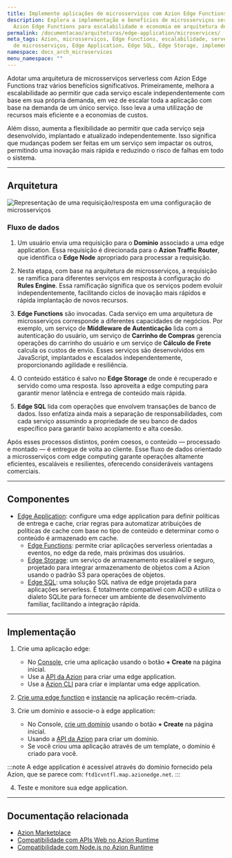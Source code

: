 ```yaml
---
title: Implemente aplicações de microsserviços com Azion Edge Functions
description: Explora a implementação e benefícios de microsserviços serverless com
  Azion Edge Functions para escalabilidade e economia em arquitetura de microsserviços.
permalink: /documentacao/arquiteturas/edge-application/microservices/
meta_tags: Azion, microsserviços, Edge Functions, escalabilidade, serverless, arquitetura
  de microsserviços, Edge Application, Edge SQL, Edge Storage, implementação edge
namespace: docs_arch_microservices
menu_namespace: ""
---
```


Adotar uma arquitetura de microsserviços serverless com Azion Edge Functions traz vários benefícios significativos. Primeiramente, melhora a escalabilidade ao permitir que cada serviço escale independentemente com base em sua própria demanda, em vez de escalar toda a aplicação com base na demanda de um único serviço. Isso leva a uma utilização de recursos mais eficiente e a economias de custos.

Além disso, aumenta a flexibilidade ao permitir que cada serviço seja desenvolvido, implantado e atualizado independentemente. Isso significa que mudanças podem ser feitas em um serviço sem impactar os outros, permitindo uma inovação mais rápida e reduzindo o risco de falhas em todo o sistema.

---

## Arquitetura

![Representação de uma requisição/resposta em uma configuração de microsserviços](/assets/docs/images/uploads/microservices-arch.png)

### Fluxo de dados

1. Um usuário envia uma requisição para o **Domínio** associado a uma edge application. Essa requisição é direcionada para o **Azion Traffic Router**, que identifica o **Edge Node** apropriado para processar a requisição.

2. Nesta etapa, com base na arquitetura de microsserviços, a requisição se ramifica para diferentes serviços em resposta à configuração do **Rules Engine**. Essa ramificação significa que os serviços podem evoluir independentemente, facilitando ciclos de inovação mais rápidos e rápida implantação de novos recursos.

3. **Edge Functions** são invocadas. Cada serviço em uma arquitetura de microsserviços corresponde a diferentes capacidades de negócios. Por exemplo, um serviço de **Middleware de Autenticação** lida com a autenticação do usuário, um serviço de **Carrinho de Compras** gerencia operações do carrinho do usuário e um serviço de **Cálculo de Frete** calcula os custos de envio. Esses serviços são desenvolvidos em JavaScript, implantados e escalados independentemente, proporcionando agilidade e resiliência.

4. O conteúdo estático é salvo no **Edge Storage** de onde é recuperado e servido como uma resposta. Isso aproveita a edge computing para garantir menor latência e entrega de conteúdo mais rápida.

5. **Edge SQL** lida com operações que envolvem transações de banco de dados. Isso enfatiza ainda mais a separação de responsabilidades, com cada serviço assumindo a propriedade de seu banco de dados específico para garantir baixo acoplamento e alta coesão.

Após esses processos distintos, porém coesos, o conteúdo — processado e montado — é entregue de volta ao cliente. Esse fluxo de dados orientado a microsserviços com edge computing garante operações altamente eficientes, escaláveis e resilientes, oferecendo consideráveis vantagens comerciais.

---

## Componentes

- [Edge Application](/en/documentation/products/build/edge-application/): configure uma edge application para definir políticas de entrega e cache, criar regras para automatizar atribuições de políticas de cache com base no tipo de conteúdo e determinar como o conteúdo é armazenado em cache.
    - [Edge Functions](/en/documentation/products/build/edge-application/edge-functions/): permite criar aplicações serverless orientadas a eventos, no edge da rede, mais próximas dos usuários.
    - [Edge Storage](/en/documentation/products/store/edge-storage/): um serviço de armazenamento escalável e seguro, projetado para integrar armazenamento de objetos com a Azion usando o padrão S3 para operações de objetos.
    - [Edge SQL](/en/documentation/products/store/edge-sql/): uma solução SQL nativa de edge projetada para aplicações serverless. É totalmente compatível com ACID e utiliza o dialeto SQLite para fornecer um ambiente de desenvolvimento familiar, facilitando a integração rápida.

---

## Implementação

1. Crie uma aplicação edge:
    - No [Console](https://console.azion.com), crie uma aplicação usando o botão **+ Create** na página inicial.
    - Use a [API da Azion](https://api.azion.com/#d43c5509-fb99-4b20-a7bd-64f0924af352) para criar uma edge application.
    - Use a [Azion CLI](/en/documentation/devtools/cli/create/#edge-applications) para criar e implantar uma edge application.

2. [Crie uma edge function](/en/documentation/products/build/edge-application/edge-functions/#implementation) e [instancie](/en/documentation/products/guides/build/instantiate-edge-functions/) na aplicação recém-criada.

3. Crie um domínio e associe-o à edge application:
    - No Console, [crie um domínio](/en/documentation/products/guides/configure-a-domain/) usando o botão **+ Create** na página inicial.
    - Usando a [API da Azion](https://api.azion.com/#d43c5509-fb99-4b20-a7bd-64f0924af352) para criar um domínio.
    - Se você criou uma aplicação através de um template, o domínio é criado para você.

:::note 
A edge application é acessível através do domínio fornecido pela Azion, que se parece com: `ftd1cvntfl.map.azionedge.net`. 
:::

4. Teste e monitore sua edge application.

---

## Documentação relacionada

- [Azion Marketplace](/en/documentation/products/marketplace/)
- [Compatibilidade com APIs Web no Azion Runtime](/en/documentation/products/devtools/azion-edge-runtime/frameworks-compatibility/)
- [Compatibilidade com Node.js no Azion Runtime](/en/documentation/products/azion-edge-runtime/compatibility/node/)
